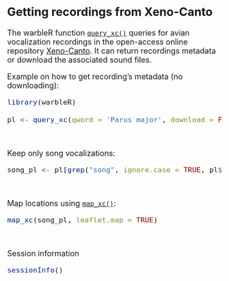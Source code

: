 
<font size="4">


## Getting recordings from Xeno-Canto


The warbleR function [`query_xc()`](https://marce10.github.io/warbleR/reference/query_xc.html) queries for avian vocalization recordings in the open-access online repository [Xeno-Canto](https://xeno-canto.org). It can return recordings metadata or download the associated sound files. 

Example on how to get recording's metadata (no downloading):

```r

library(warbleR)

pl <- query_xc(qword = 'Parus major', download = FALSE)

```

&nbsp;

Keep only song vocalizations: 
```r

song_pl <- pl[grep("song", ignore.case = TRUE, pl$Vocalization_type), ]

```

&nbsp;

Map locations using [`map_xc()`](https://marce10.github.io/warbleR/reference/map_xc.html):
```r

map_xc(song_pl, leaflet.map = TRUE)

```
&nbsp;

<font size="4">Session information</font>

```r

sessionInfo()

```
